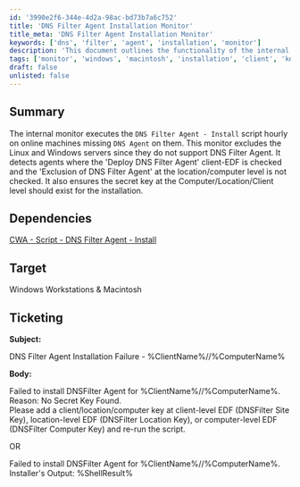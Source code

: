 ```yaml
---
id: '3990e2f6-344e-4d2a-98ac-bd73b7a6c752'
title: 'DNS Filter Agent Installation Monitor'
title_meta: 'DNS Filter Agent Installation Monitor'
keywords: ['dns', 'filter', 'agent', 'installation', 'monitor']
description: 'This document outlines the functionality of the internal monitor that executes the DNS Filter Agent installation script on eligible online machines. It details the conditions for installation, the dependencies, and the ticketing process for installation failures.'
tags: ['monitor', 'windows', 'macintosh', 'installation', 'client', 'key']
draft: false
unlisted: false
---
```

## Summary

The internal monitor executes the `DNS Filter Agent - Install` script hourly on online machines missing `DNS Agent` on them. This monitor excludes the Linux and Windows servers since they do not support DNS Filter Agent. It detects agents where the 'Deploy DNS Filter Agent' client-EDF is checked and the 'Exclusion of DNS Filter Agent' at the location/computer level is not checked. It also ensures the secret key at the Computer/Location/Client level should exist for the installation.

## Dependencies

[CWA - Script - DNS Filter Agent - Install](https://proval.itglue.com/DOC-5078775-15683983)

## Target

Windows Workstations & Macintosh

## Ticketing

**Subject:**

DNS Filter Agent Installation Failure - %ClientName%//%ComputerName%

**Body:**

Failed to install DNSFilter Agent for %ClientName%//%ComputerName%.  
Reason: No Secret Key Found.  
Please add a client/location/computer key at client-level EDF (DNSFilter Site Key), location-level EDF (DNSFilter Location Key), or computer-level EDF (DNSFilter Computer Key) and re-run the script.

OR

Failed to install DNSFilter Agent for %ClientName%//%ComputerName%.  
Installer's Output: %ShellResult%












